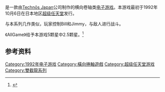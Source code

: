 {{NoteTA
| G1 = Games
}}

{{vgname|超级双截龙|ja=リターン・オブ・双截龍|en=Super Double Dragon|diff=yes}}是一款由[[Technōs_Japan|Technōs Japan]]公司制作的横向卷轴类[[电子游戏|电子游戏]]。本游戏最初于1992年10月6日在日本地区[[超级任天堂|超级任天堂]]发行。

与本系列几作类似，玩家控制Bill和Jimmy，与敌人进行战斗。

《AllGame》给予本游戏5颗星中2.5颗星。<ref>{{cite web | publisher=[[AllGame|AllGame]] | url=http://www.allgame.com/game.php?id=149&tab=review | title=Rating of ''Super Double Dragon''| author=Smith, Geoffrey Douglas | accessdate=July 4, 2015 | archiveurl=https://web.archive.org/web/20141115102325/http://www.allgame.com/game.php?id=149&tab=review | archivedate=November 15, 2014 | deadurl=yes}}</ref>

== 参考资料 ==
{{Reflist}}

{{双截龙系列}}

{{DEFAULTSORT:Return Of Double Dragon}}
[[Category:1992年电子游戏|Category:1992年电子游戏]]
[[Category:橫向捲軸遊戲|Category:橫向捲軸遊戲]]
[[Category:超级任天堂游戏|Category:超级任天堂游戏]]
[[Category:雙截龍系列|Category:雙截龍系列]]

{{beatemup-videogame-stub}}